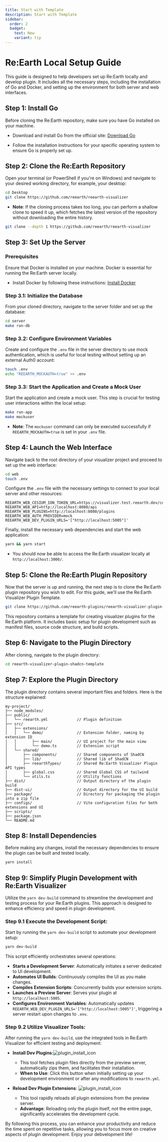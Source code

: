 ```yaml
---
title: Start with Template
description: Start with Template
sidebar:
  order: 2
  badget:
    text: New
    variant: tip
---
```


# Re:Earth Local Setup Guide

This guide is designed to help developers set up Re:Earth locally and develop plugin. It includes all the necessary steps, including the installation of Go and Docker, and setting up the environment for both server and web interfaces.

## Step 1: Install Go

Before cloning the Re:Earth repository, make sure you have Go installed on your machine.

- Download and install Go from the official site:
  [Download Go](https://golang.org/dl/)

- Follow the installation instructions for your specific operating system to ensure Go is properly set up.

## Step 2: Clone the Re:Earth Repository

Open your terminal (or PowerShell if you're on Windows) and navigate to your desired working directory, for example, your desktop:

```bash
cd Desktop
git clone https://github.com/reearth/reearth-visualizer
```

- **Note**: If the cloning process takes too long, you can perform a shallow clone to speed it up, which fetches the latest version of the repository without downloading the entire history.

```bash
git clone --depth 1 https://github.com/reearth/reearth-visualizer
```

## Step 3: Set Up the Server

### Prerequisites

Ensure that Docker is installed on your machine. Docker is essential for running the Re:Earth server locally.

- Install Docker by following these instructions:
  [Install Docker](https://docs.docker.com/engine/install/)

### Step 3.1: Initialize the Database

From your cloned directory, navigate to the server folder and set up the database:

```bash
cd server
make run-db
```

### Step 3.2: Configure Environment Variables

Create and configure the `.env` file in the server directory to use mock authentication, which is useful for local testing without setting up an external Auth0 account:

```bash
touch .env
echo "REEARTH_MOCKAUTH=true" >> .env
```

### Step 3.3: Start the Application and Create a Mock User

Start the application and create a mock user. This step is crucial for testing user interactions within the local setup:

```bash
make run-app
make mockuser
```

- **Note**: The `mockuser` command can only be executed successfully if `REEARTH_MOCKAUTH=true` is set in your `.env` file.

## Step 4: Launch the Web Interface

Navigate back to the root directory of your visualizer project and proceed to set up the web interface:

```bash
cd web
touch .env
```

Configure the `.env` file with the necessary settings to connect to your local server and other resources:

```plaintext
REEARTH_WEB_CESIUM_ION_TOKEN_URL=https://visualizer.test.reearth.dev/cesium_ion_token.txt
REEARTH_WEB_API=http://localhost:8080/api
REEARTH_WEB_PLUGINS=http://localhost:8080/plugins
REEARTH_WEB_AUTH_PROVIDER=mock
REEARTH_WEB_DEV_PLUGIN_URLS='["http://localhost:5005"]'
```

Finally, install the necessary web dependencies and start the web application:

```bash
yarn && yarn start
```

- You should now be able to access the Re:Earth visualizer locally at `http://localhost:3000/`.

## Step 5: Clone the Re:Earth Plugin Repository

Now that the server is up and running, the next step is to clone the Re:Earth plugin repository you wish to edit. For this guide, we'll use the Re:Earth Visualizer Plugin Template.

```bash
git clone https://github.com/reearth-plugins/reearth-visualizer-plugin-shadcn-template
```

This repository contains a template for creating visualizer plugins for the Re:Earth platform. It includes basic setup for plugin development such as manifest files, source code structure, and build scripts.

## Step 6: Navigate to the Plugin Directory

After cloning, navigate to the plugin directory:

```bash
cd reearth-visualizer-plugin-shadcn-template
```

## Step 7: Explore the Plugin Directory

The plugin directory contains several important files and folders. Here is the structure explained:

```plaintext
my-project/
├── node_modules/
├── public/
│   └── reearth.yml             // Plugin definition
├── src/
│   ├── extensions/
│   │   └── demo/               // Extension folder, naming by extension ID
│   │       ├── main/           // UI project for the main view
│   │       └── demo.ts         // Extension script
│   └── shared/
│       ├── components/         // Shared components of ShadCN
│       ├── lib/                // Shared lib of ShadCN
│       ├── reearthTypes/       // Shared Re:Earth Visualizer Plugin API types
│       ├── global.css          // Shared Global CSS of tailwind
│       └── utils.ts            // Utility functions
├── dist/                       // Output directory of the plugin build
├── dist-ui/                    // Output directory for the UI build
├── package/                    // Directory for packaging the plugin into a zip file
├── configs/                    // Vite configuration files for both extensions and UI
├── scripts/
├── package.json
└── README.md
```

## Step 8: Install Dependencies

Before making any changes, install the necessary dependencies to ensure the plugin can be built and tested locally.

```bash
yarn install
```

## Step 9: Simplify Plugin Development with Re:Earth Visualizer

Utilize the `yarn dev-build` command to streamline the development and testing process for your Re:Earth plugins. This approach is designed to enhance efficiency and speed in plugin development.

### Step 9.1 Execute the Development Script:

Start by running the `yarn dev-build` script to automate your development setup:

```bash
yarn dev-build
```

This script efficiently orchestrates several operations:

- **Starts a Development Server**: Automatically initiates a server dedicated to UI development.
- **Automates UI Builds**: Continuously compiles the UI as you make changes.
- **Compiles Extension Scripts**: Concurrently builds your extension scripts.
- **Launches a Preview Server**: Serves your plugin at `http://localhost:5005`.
- **Configures Environment Variables**: Automatically updates `REEARTH_WEB_DEV_PLUGIN_URLS='["http://localhost:5005"]'`, triggering a server restart upon changes to `.env`.

### Step 9.2 Utilize Visualizer Tools:

After running the `yarn dev-build`, use the integrated tools in Re:Earth Visualizer for efficient testing and deployment:

- **Install Dev Plugins**:![plugin_install_icon](@assets/install_plugin_icon.png)

  - This tool fetches plugin files directly from the preview server, automatically zips them, and facilitates their installation.
  - **When to Use**: Click this button when initially setting up your development environment or after any modifications to `reearth.yml`.

- **Reload Dev Plugin Extensions**: ![plugin_install_icon](@assets/refresh_plugin_icon.png)
  - This tool rapidly reloads all plugin extensions from the preview server.
  - **Advantage**: Reloading only the plugin itself, not the entire page, significantly accelerates the development cycle.

By following this process, you can enhance your productivity and reduce the time spent on repetitive tasks, allowing you to focus more on creative aspects of plugin development. Enjoy your debvelopment life!

